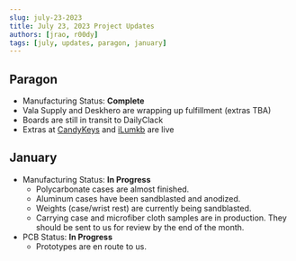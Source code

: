 ```yaml
---
slug: july-23-2023
title: July 23, 2023 Project Updates
authors: [jrao, r00dy]
tags: [july, updates, paragon, january]
---
```


## Paragon

- Manufacturing Status: **Complete**
- Vala Supply and Deskhero are wrapping up fulfillment (extras TBA)
- Boards are still in transit to DailyClack 
- Extras at [CandyKeys](https://candykeys.com/product/paragon-keyboard-kit-extra) and [iLumkb](https://ilumkb.com/products/in-stock-paragon-keyboard-kit) are live

## January

- Manufacturing Status: **In Progress**
    - Polycarbonate cases are almost finished.
    - Aluminum cases have been sandblasted and anodized.
    - Weights (case/wrist rest) are currently being sandblasted.
    - Carrying case and microfiber cloth samples are in production. They should be sent to us for review by the end of the month.
- PCB Status: **In Progress**
    - Prototypes are en route to us.


